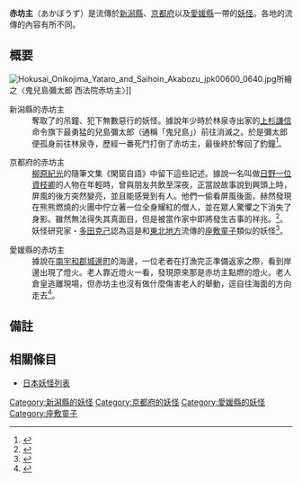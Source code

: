 '''赤坊主'''（あかぼうず）是流傳於[[新潟縣|新潟縣]]、[[京都府|京都府]]以及[[愛媛縣|愛媛縣]]一帶的[[妖怪|妖怪]]。各地的流傳的內容有所不同。

== 概要 ==
[[File:Hokusai_Onikojima_Yataro_and_Saihoin_Akabozu_jpk00600_0640.jpg|right]]所繪之〈鬼兒島彌太郎 西法院赤坊主〉]]
; 新潟縣的赤坊主
: 奪取了{{tsl|ja|林泉寺 (上越市)|林泉寺 (上越市)|林泉寺}}的吊鐘、犯下無數惡行的妖怪。據說年少時於林泉寺出家的[[上杉謙信|上杉謙信]]命令旗下最勇猛的兒島彌太郎（通稱「鬼兒島」）前往消滅之。於是彌太郎便孤身前往林泉寺，歷經一番死鬥打倒了赤坊主，最後終於奪回了釣鐘<ref>{{Cite web|author=|date=2002-07-01|url=http://www.city.kariya.lg.jp/present/news/simindayori/14.7.1-pdf/02-05.pdf|title=天下の奇祭 万燈祭|format=PDF|pages=2頁|publisher=[[刈谷市|刈谷市]]|accessdate=2010-03-27}}{{dead link|date=2018年1月 |bot=InternetArchiveBot |fix-attempted=yes }}</ref>。

; 京都府的赤坊主
: [[柳原紀光|柳原紀光]]的隨筆文集《閑窗自語》中留下這些記述。據說一名叫做[[日野一位資枝卿|日野一位資枝卿]]的人物在年輕時，曾與朋友共飲至深夜，正當說故事說到興頭上時，屏風的後方突然變亮，並且能感覺到有人。他們一偷看屏風後面，赫然發現在熊熊燃燒的火團中佇立著一位全身耀紅的僧人，並在眾人驚懼之下消失了身影。雖然無法得失其真面目，但是被當作家中即將發生吉事的祥兆。<ref>{{Cite book|author=[[柳原紀光|柳原紀光]]|editor=[[柴田宵曲|柴田宵曲]]編|year=1961|title=随筆辞典|publisher=[[東京堂出版|東京堂]]|volume=第4巻|pages=367頁|chapter=閑窓自語}}</ref>。妖怪研究家・[[多田克己|多田克己]]認為這是和[[東北地方|東北地方]]流傳的[[座敷童子|座敷童子]]類似的妖怪<ref>{{Cite web|author=[[多田克己|多田克己]]|url=http://page.freett.com/sekihantaki/tadaf/kaat/zasiki.html|title=座敷ワラシ|work=[http://page.freett.com/sekihantaki/daimoku.html 妖怪新天地]|publisher=[[村上健司|村上健司]]主催 [http://www32.ocn.ne.jp/%7Ekakurezato/ 妖怪愛好会 隠れ里]|accessdate=2008-06-20|archive-url=https://web.archive.org/web/20071201142849/http://page.freett.com/sekihantaki/tadaf/kaat/zasiki.html|archive-date=2007-12-01|dead-url=yes}}</ref>。

; 愛媛縣的赤坊主
: 據說在[[南宇和郡|南宇和郡]][[城邊町_(愛媛縣)|城邊町]]的海邊，一位老者在打漁完正準備返家之際，看到岸邊出現了燈火。老人靠近燈火一看，發現原來那是赤坊主點燃的燈火。老人倉皇逃離現場，但赤坊主也沒有做什麼傷害老人的舉動，逕自往海面的方向走去<ref>{{Cite web|author=[[中央大學_(日本)|中央大学]] 民俗研究会|url=http://www.nichibun.ac.jp/YoukaiCard/1070650.shtml|title=常民 28号 愛媛県南宇和郡城辺町 調査報告書|work=[[怪異・妖怪伝承データベース|怪異・妖怪伝承データベース]]|publisher=[[国際日本文化研究センター|国際日本文化研究センター]]|accessdate=2008-03-31|archive-date=2019-08-29|archive-url=https://web.archive.org/web/20190829011822/http://www.nichibun.ac.jp/YoukaiCard/1070650.shtml|dead-url=no}}</ref>。

== 備註 ==

{{reflist}}

== 相關條目 ==
* [[日本妖怪列表|日本妖怪列表]]

{{DEFAULTSORT:あかほうす}}
[[Category:新潟縣的妖怪|Category:新潟縣的妖怪]]
[[Category:京都府的妖怪|Category:京都府的妖怪]]
[[Category:愛媛縣的妖怪|Category:愛媛縣的妖怪]]
[[Category:座敷童子|Category:座敷童子]]